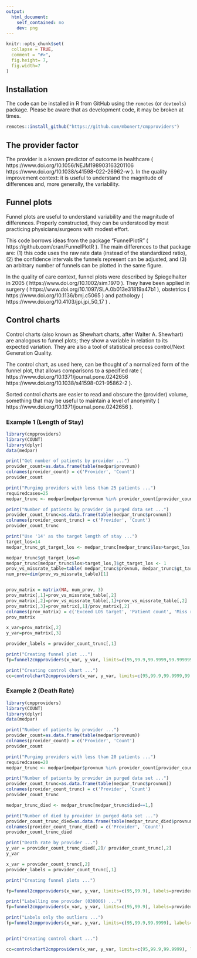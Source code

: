 ```yaml
---
output:
  html_document:
    self_contained: no
    dev: png
---
```


```r
knitr::opts_chunk$set(
  collapse = TRUE,
  comment = "#>",
  fig.height= 7, 
  fig.width=7
)
```

## Installation

The code can be installed in R from GitHub using the `remotes` (or `devtools`) package.  Please be aware that as development code, it may be broken at times. 
```r
remotes::install_github("https://github.com/mbonert/cmpproviders")
```

## The provider factor
The provider is a known predictor of outcome in healthcare ( https://www.doi.org/10.1056/NEJM198903163201106 https://www.doi.org/10.1038/s41598-022-26962-w ). In the quality improvement context: it is useful to understand the magnitude of differences and, more generally, the variability. 

## Funnel plots
Funnel plots are useful to understand variability and the magnitude of differences. Properly constructed, they can be understood by most practicing physicians/surgeons with modest effort. 

This code borrows ideas from the package "FunnelPlotR" ( https://github.com/cran/FunnelPlotR ). The main differences to that package are: (1) this code uses the raw rate data (instead of the standardized ratio), (2) the confidence intervals the funnels represent can be adjusted, and (3) an arbitrary number of funnels can be plotted in the same figure.

In the quality of care context, funnel plots were described by Spiegelhalter in 2005 ( https://www.doi.org/10.1002/sim.1970 ). They have been applied in surgery ( https://www.doi.org/10.1097/SLA.0b013e31819a47b1 ), obstetrics ( https://www.doi.org/10.1136/bmj.c5065 ) and pathology ( https://www.doi.org/10.4103/jpi.jpi_50_17 ) .

## Control charts
Control charts (also known as Shewhart charts, after Walter A. Shewhart) are analogous to funnel plots; they show a variable in relation to its expected variation. They are also a tool of statistical process control/Next Generation Quality. 

The control chart, as used here, can be thought of a normalized form of the funnel plot, that allows comparisons to a specified rate ( https://www.doi.org/10.1371/journal.pone.0242656 https://www.doi.org/10.1038/s41598-021-95862-2 ). 

Sorted control charts are easier to read and obscure the (provider) volume, something that may be useful to maintain a level of anonymity ( https://www.doi.org/10.1371/journal.pone.0242656 ).


### Example 1 (Length of Stay)
```r
library(cmpproviders)
library(COUNT)
library(dplyr)
data(medpar)

print("Get number of patients by provider ...")
provider_count=as.data.frame(table(medpar$provnum))
colnames(provider_count) = c('Provider', 'Count')
provider_count

print("Purging providers with less than 25 patients ...")
requiredcases=25
medpar_trunc <- medpar[medpar$provnum %in% provider_count[provider_count$Count>=requiredcases,]$Provider,]

print("Number of patients by provider in purged data set ...")
provider_count_trunc=as.data.frame(table(medpar_trunc$provnum))
colnames(provider_count_trunc) = c('Provider', 'Count')
provider_count_trunc

print("Use '14' as the target length of stay ...")
target_los=14
medpar_trunc_gt_target_los <- medpar_trunc[medpar_trunc$los>target_los,]

medpar_trunc$gt_target_los=0
medpar_trunc[medpar_trunc$los>target_los,]$gt_target_los <- 1
prov_vs_missrate_table=table( medpar_trunc$provnum, medpar_trunc$gt_target_los)
num_prov=dim(prov_vs_missrate_table)[1]


prov_matrix = matrix(NA, num_prov, 3)
prov_matrix[,1]=prov_vs_missrate_table[,2]
prov_matrix[,2]=prov_vs_missrate_table[,1]+prov_vs_missrate_table[,2]
prov_matrix[,3]=prov_matrix[,1]/prov_matrix[,2]
colnames(prov_matrix) = c('Exceed LOS target', 'Patient count', 'Miss rate')
prov_matrix

x_var=prov_matrix[,2]
y_var=prov_matrix[,3]

provider_labels = provider_count_trunc[,1]

print("Creating funnel plot ...")
fp=funnel2cmpproviders(x_var, y_var, limits=c(95,99.9,99.9999,99.9999999), labels=provider_labels, addlabels = 1, x_label = "Number of Patients for Each Provider", y_label = "Number of Patients Exceeding Target LOS/Number of Patients", plot_title = "Length of Stay (LOS) Target Miss Rate by Provider and Volume", y_percent=FALSE)

print("Creating control chart ...")
cc=controlchart2cmpproviders(x_var, y_var, limits=c(95,99.9,99.9999,99.9999999), labels=provider_labels, addlabels = 1, x_label = "Provider (Sorted by Normed Rate)", y_label = "Normed Length of Stay Target Miss Rate", plot_title = "Normed Length of Stay (LOS) Target Miss Rate by Provider", y_percent=FALSE)
```

### Example 2 (Death Rate)
```r
library(cmpproviders)
library(COUNT)
library(dplyr)
data(medpar)

print("Number of patients by provider ...")
provider_count=as.data.frame(table(medpar$provnum))
colnames(provider_count) = c('Provider', 'Count')
provider_count

print("Purging providers with less than 20 patients ...")
requiredcases=20
medpar_trunc <- medpar[medpar$provnum %in% provider_count[provider_count$Count>=requiredcases,]$Provider,]

print("Number of patients by provider in purged data set ...")
provider_count_trunc=as.data.frame(table(medpar_trunc$provnum))
colnames(provider_count_trunc) = c('Provider', 'Count')
provider_count_trunc

medpar_trunc_died <- medpar_trunc[medpar_trunc$died==1,]

print("Number of died by provider in purged data set ...")
provider_count_trunc_died=as.data.frame(table(medpar_trunc_died$provnum))
colnames(provider_count_trunc_died) = c('Provider', 'Count')
provider_count_trunc_died

print("Death rate by provider ...")
y_var = provider_count_trunc_died[,2]/ provider_count_trunc[,2]
y_var

x_var = provider_count_trunc[,2]
provider_labels = provider_count_trunc[,1]

print("Creating funnel plots ...")

fp=funnel2cmpproviders(x_var, y_var, limits=c(95,99.9), labels=provider_labels, addlabels = 1, x_label = "Provider Volume (Patients Cared for by Provider)", y_label = "Death Rate (Deaths by Provider/Patients Cared for by Provider)", plot_title = "Death Rate by Provider and Volume") 

print("Labelling one provider (030006) ...")
fp=funnel2cmpproviders(x_var, y_var, limits=c(95,99.9), labels=provider_labels, addlabels = 'LIST', labels_to_display = c("030006"), x_label = "Provider Volume (Patients Cared for by Provider)", y_label = "Death Rate (Deaths by Provider/Patients Cared for by Provider)", plot_title = "Death Rate by Provider and Volume") 

print("Labels only the outliers ...")
fp=funnel2cmpproviders(x_var, y_var, limits=c(95,99.9,99.9999), labels=provider_labels, addlabels = "OUTLIERS", x_label = "Provider Volume (Patients Cared for by Provider)", y_label = "Provider Death Rate (Deaths by Provider/Patients Cared for by Provider)", plot_title = "Death Rate by Provider and Volume with Outliers Labelled") 


print("Creating control chart ...")

cc=controlchart2cmpproviders(x_var, y_var, limits=c(95,99.9,99.9999), labels=provider_labels, addlabels = "OUTLIERS", x_label = "Provider (Sorted by Normed Rate)", y_label = "Normed Provider Death Rate", plot_title = "Normed Death Rate by Provider with Outliers Labelled")
```
